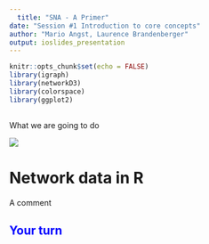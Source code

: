 ```yaml
---
  title: "SNA - A Primer"
date: "Session #1 Introduction to core concepts"
author: "Mario Angst, Laurence Brandenberger"
output: ioslides_presentation
---
```

  
```r
knitr::opts_chunk$set(echo = FALSE)
library(igraph)
library(networkD3)
library(colorspace)
library(ggplot2)
```

## 

What we are going to do

![](bookdown_resources/ganesha.jpg)



# Network data in R


<div class="notes">
  
A comment

</div>
  
## <span style="color:blue">Your turn</span>
  